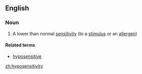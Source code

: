 ==English==

===Noun===
{{en-noun|hyposensitivities}}

# A lower than normal [[sensitivity]] (to a [[stimulus]] or an [[allergen]])

====Related terms====
*[[hyposensitive]]

[[zh:hyposensitivity]]